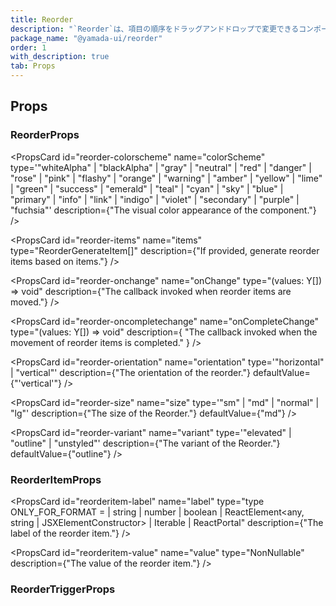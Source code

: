 ```yaml
---
title: Reorder
description: "`Reorder`は、項目の順序をドラッグアンドドロップで変更できるコンポーネントです。"
package_name: "@yamada-ui/reorder"
order: 1
with_description: true
tab: Props
---
```


## Props

### ReorderProps

<PropsCard id="reorder-about" name="about" type="string" />

<PropsCard id="reorder-accesskey" name="accessKey" type="string" />

<PropsCard
  id="reorder-aria-activedescendant"
  name="aria-activedescendant"
  type="string"
/>

<PropsCard id="reorder-aria-atomic" name="aria-atomic" type="Booleanish" />

<PropsCard
  id="reorder-aria-autocomplete"
  name="aria-autocomplete"
  type='"list" | "none" | "inline" | "both"'
/>

<PropsCard
  id="reorder-aria-braillelabel"
  name="aria-braillelabel"
  type="string"
/>

<PropsCard
  id="reorder-aria-brailleroledescription"
  name="aria-brailleroledescription"
  type="string"
/>

<PropsCard id="reorder-aria-busy" name="aria-busy" type="Booleanish" />

<PropsCard
  id="reorder-aria-checked"
  name="aria-checked"
  type='boolean | "true" | "false" | "mixed"'
/>

<PropsCard id="reorder-aria-colcount" name="aria-colcount" type="number" />

<PropsCard id="reorder-aria-colindex" name="aria-colindex" type="number" />

<PropsCard
  id="reorder-aria-colindextext"
  name="aria-colindextext"
  type="string"
/>

<PropsCard id="reorder-aria-colspan" name="aria-colspan" type="number" />

<PropsCard id="reorder-aria-controls" name="aria-controls" type="string" />

<PropsCard
  id="reorder-aria-current"
  name="aria-current"
  type='type ONLY_FOR_FORMAT =
  | boolean
  | "page"
  | "time"
  | "true"
  | "false"
  | "step"
  | "location"
  | "date"'
/>

<PropsCard
  id="reorder-aria-describedby"
  name="aria-describedby"
  type="string"
/>

<PropsCard
  id="reorder-aria-description"
  name="aria-description"
  type="string"
/>

<PropsCard id="reorder-aria-details" name="aria-details" type="string" />

<PropsCard id="reorder-aria-disabled" name="aria-disabled" type="Booleanish" />

<PropsCard
  id="reorder-aria-dropeffect"
  name="aria-dropeffect"
  type='"link" | "none" | "copy" | "execute" | "move" | "popup"'
/>

<PropsCard
  id="reorder-aria-errormessage"
  name="aria-errormessage"
  type="string"
/>

<PropsCard id="reorder-aria-expanded" name="aria-expanded" type="Booleanish" />

<PropsCard id="reorder-aria-flowto" name="aria-flowto" type="string" />

<PropsCard id="reorder-aria-grabbed" name="aria-grabbed" type="Booleanish" />

<PropsCard
  id="reorder-aria-haspopup"
  name="aria-haspopup"
  type='type ONLY_FOR_FORMAT =
  | boolean
  | "grid"
  | "dialog"
  | "menu"
  | "true"
  | "false"
  | "listbox"
  | "tree"'
/>

<PropsCard id="reorder-aria-hidden" name="aria-hidden" type="Booleanish" />

<PropsCard
  id="reorder-aria-invalid"
  name="aria-invalid"
  type='boolean | "true" | "false" | "grammar" | "spelling"'
/>

<PropsCard
  id="reorder-aria-keyshortcuts"
  name="aria-keyshortcuts"
  type="string"
/>

<PropsCard id="reorder-aria-label" name="aria-label" type="string" />

<PropsCard id="reorder-aria-labelledby" name="aria-labelledby" type="string" />

<PropsCard id="reorder-aria-level" name="aria-level" type="number" />

<PropsCard
  id="reorder-aria-live"
  name="aria-live"
  type='"off" | "assertive" | "polite"'
/>

<PropsCard id="reorder-aria-modal" name="aria-modal" type="Booleanish" />

<PropsCard
  id="reorder-aria-multiline"
  name="aria-multiline"
  type="Booleanish"
/>

<PropsCard
  id="reorder-aria-multiselectable"
  name="aria-multiselectable"
  type="Booleanish"
/>

<PropsCard
  id="reorder-aria-orientation"
  name="aria-orientation"
  type='"horizontal" | "vertical"'
/>

<PropsCard id="reorder-aria-owns" name="aria-owns" type="string" />

<PropsCard
  id="reorder-aria-placeholder"
  name="aria-placeholder"
  type="string"
/>

<PropsCard id="reorder-aria-posinset" name="aria-posinset" type="number" />

<PropsCard
  id="reorder-aria-pressed"
  name="aria-pressed"
  type='boolean | "true" | "false" | "mixed"'
/>

<PropsCard id="reorder-aria-readonly" name="aria-readonly" type="Booleanish" />

<PropsCard
  id="reorder-aria-relevant"
  name="aria-relevant"
  type='type ONLY_FOR_FORMAT =
  | "all"
  | "text"
  | "additions"
  | "additions removals"
  | "additions text"
  | "removals"
  | "removals additions"
  | "removals text"
  | "text additions"
  | "text removals"'
/>

<PropsCard id="reorder-aria-required" name="aria-required" type="Booleanish" />

<PropsCard
  id="reorder-aria-roledescription"
  name="aria-roledescription"
  type="string"
/>

<PropsCard id="reorder-aria-rowcount" name="aria-rowcount" type="number" />

<PropsCard id="reorder-aria-rowindex" name="aria-rowindex" type="number" />

<PropsCard
  id="reorder-aria-rowindextext"
  name="aria-rowindextext"
  type="string"
/>

<PropsCard id="reorder-aria-rowspan" name="aria-rowspan" type="number" />

<PropsCard id="reorder-aria-selected" name="aria-selected" type="Booleanish" />

<PropsCard id="reorder-aria-setsize" name="aria-setsize" type="number" />

<PropsCard
  id="reorder-aria-sort"
  name="aria-sort"
  type='"none" | "ascending" | "descending" | "other"'
/>

<PropsCard id="reorder-aria-valuemax" name="aria-valuemax" type="number" />

<PropsCard id="reorder-aria-valuemin" name="aria-valuemin" type="number" />

<PropsCard id="reorder-aria-valuenow" name="aria-valuenow" type="number" />

<PropsCard id="reorder-aria-valuetext" name="aria-valuetext" type="string" />

<PropsCard id="reorder-autocapitalize" name="autoCapitalize" type="string" />

<PropsCard id="reorder-autocorrect" name="autoCorrect" type="string" />

<PropsCard id="reorder-autofocus" name="autoFocus" type="boolean" />

<PropsCard id="reorder-autosave" name="autoSave" type="string" />

<PropsCard id="reorder-classname" name="className" type="string" />

<PropsCard id="reorder-color" name="color" type="string" />

<PropsCard
  id="reorder-colorscheme"
  name="colorScheme"
  type='"whiteAlpha" | "blackAlpha" | "gray" | "neutral" | "red" | "danger" | "rose" | "pink" | "flashy" | "orange" | "warning" | "amber" | "yellow" | "lime" | "green" | "success" | "emerald" | "teal" | "cyan" | "sky" | "blue" | "primary" | "info" | "link" | "indigo" | "violet" | "secondary" | "purple" | "fuchsia"'
  description={"The visual color appearance of the component."}
/>

<PropsCard id="reorder-content" name="content" type="string" />

<PropsCard
  id="reorder-contenteditable"
  name="contentEditable"
  type='"inherit" | Booleanish | "plaintext-only"'
/>

<PropsCard id="reorder-contextmenu" name="contextMenu" type="string" />

<PropsCard
  id="reorder-dangerouslysetinnerhtml"
  name="dangerouslySetInnerHTML"
  type="{ __html: string | TrustedHTML }"
/>

<PropsCard id="reorder-datatype" name="datatype" type="string" />

<PropsCard id="reorder-defaultchecked" name="defaultChecked" type="boolean" />

<PropsCard
  id="reorder-defaultvalue"
  name="defaultValue"
  type="string | number | readonly string[]"
/>

<PropsCard id="reorder-dir" name="dir" type="string" />

<PropsCard id="reorder-draggable" name="draggable" type="Booleanish" />

<PropsCard id="reorder-hidden" name="hidden" type="boolean" />

<PropsCard id="reorder-id" name="id" type="string" />

<PropsCard id="reorder-inlist" name="inlist" type="any" />

<PropsCard
  id="reorder-inputmode"
  name="inputMode"
  type='type ONLY_FOR_FORMAT =
  | "text"
  | "search"
  | "none"
  | "tel"
  | "url"
  | "email"
  | "numeric"
  | "decimal"'
/>

<PropsCard id="reorder-is" name="is" type="string" />

<PropsCard id="reorder-itemid" name="itemID" type="string" />

<PropsCard id="reorder-itemprop" name="itemProp" type="string" />

<PropsCard id="reorder-itemref" name="itemRef" type="string" />

<PropsCard
  id="reorder-items"
  name="items"
  type="ReorderGenerateItem<string>[]"
  description={"If provided, generate reorder items based on items."}
/>

<PropsCard id="reorder-itemscope" name="itemScope" type="boolean" />

<PropsCard id="reorder-itemtype" name="itemType" type="string" />

<PropsCard id="reorder-lang" name="lang" type="string" />

<PropsCard id="reorder-nonce" name="nonce" type="string" />

<PropsCard
  id="reorder-onabort"
  name="onAbort"
  type="ReactEventHandler<HTMLUListElement>"
/>

<PropsCard
  id="reorder-onabortcapture"
  name="onAbortCapture"
  type="ReactEventHandler<HTMLUListElement>"
/>

<PropsCard
  id="reorder-onanimationend"
  name="onAnimationEnd"
  type="AnimationEventHandler<HTMLUListElement>"
/>

<PropsCard
  id="reorder-onanimationendcapture"
  name="onAnimationEndCapture"
  type="AnimationEventHandler<HTMLUListElement>"
/>

<PropsCard
  id="reorder-onanimationiteration"
  name="onAnimationIteration"
  type="AnimationEventHandler<HTMLUListElement>"
/>

<PropsCard
  id="reorder-onanimationiterationcapture"
  name="onAnimationIterationCapture"
  type="AnimationEventHandler<HTMLUListElement>"
/>

<PropsCard
  id="reorder-onanimationstartcapture"
  name="onAnimationStartCapture"
  type="AnimationEventHandler<HTMLUListElement>"
/>

<PropsCard
  id="reorder-onauxclick"
  name="onAuxClick"
  type="MouseEventHandler<HTMLUListElement>"
/>

<PropsCard
  id="reorder-onauxclickcapture"
  name="onAuxClickCapture"
  type="MouseEventHandler<HTMLUListElement>"
/>

<PropsCard
  id="reorder-onbeforeinput"
  name="onBeforeInput"
  type="FormEventHandler<HTMLUListElement>"
/>

<PropsCard
  id="reorder-onbeforeinputcapture"
  name="onBeforeInputCapture"
  type="FormEventHandler<HTMLUListElement>"
/>

<PropsCard
  id="reorder-onblur"
  name="onBlur"
  type="FocusEventHandler<HTMLUListElement>"
/>

<PropsCard
  id="reorder-onblurcapture"
  name="onBlurCapture"
  type="FocusEventHandler<HTMLUListElement>"
/>

<PropsCard
  id="reorder-oncanplay"
  name="onCanPlay"
  type="ReactEventHandler<HTMLUListElement>"
/>

<PropsCard
  id="reorder-oncanplaycapture"
  name="onCanPlayCapture"
  type="ReactEventHandler<HTMLUListElement>"
/>

<PropsCard
  id="reorder-oncanplaythrough"
  name="onCanPlayThrough"
  type="ReactEventHandler<HTMLUListElement>"
/>

<PropsCard
  id="reorder-oncanplaythroughcapture"
  name="onCanPlayThroughCapture"
  type="ReactEventHandler<HTMLUListElement>"
/>

<PropsCard
  id="reorder-onchange"
  name="onChange"
  type="(values: Y[]) => void"
  description={"The callback invoked when reorder items are moved."}
/>

<PropsCard
  id="reorder-onchangecapture"
  name="onChangeCapture"
  type="FormEventHandler<HTMLUListElement>"
/>

<PropsCard
  id="reorder-onclick"
  name="onClick"
  type="MouseEventHandler<HTMLUListElement>"
/>

<PropsCard
  id="reorder-onclickcapture"
  name="onClickCapture"
  type="MouseEventHandler<HTMLUListElement>"
/>

<PropsCard
  id="reorder-oncompletechange"
  name="onCompleteChange"
  type="(values: Y[]) => void"
  description={
    "The callback invoked when the movement of reorder items is completed."
  }
/>

<PropsCard
  id="reorder-oncompositionend"
  name="onCompositionEnd"
  type="CompositionEventHandler<HTMLUListElement>"
/>

<PropsCard
  id="reorder-oncompositionendcapture"
  name="onCompositionEndCapture"
  type="CompositionEventHandler<HTMLUListElement>"
/>

<PropsCard
  id="reorder-oncompositionstart"
  name="onCompositionStart"
  type="CompositionEventHandler<HTMLUListElement>"
/>

<PropsCard
  id="reorder-oncompositionstartcapture"
  name="onCompositionStartCapture"
  type="CompositionEventHandler<HTMLUListElement>"
/>

<PropsCard
  id="reorder-oncompositionupdate"
  name="onCompositionUpdate"
  type="CompositionEventHandler<HTMLUListElement>"
/>

<PropsCard
  id="reorder-oncompositionupdatecapture"
  name="onCompositionUpdateCapture"
  type="CompositionEventHandler<HTMLUListElement>"
/>

<PropsCard
  id="reorder-oncontextmenu"
  name="onContextMenu"
  type="MouseEventHandler<HTMLUListElement>"
/>

<PropsCard
  id="reorder-oncontextmenucapture"
  name="onContextMenuCapture"
  type="MouseEventHandler<HTMLUListElement>"
/>

<PropsCard
  id="reorder-oncopy"
  name="onCopy"
  type="ClipboardEventHandler<HTMLUListElement>"
/>

<PropsCard
  id="reorder-oncopycapture"
  name="onCopyCapture"
  type="ClipboardEventHandler<HTMLUListElement>"
/>

<PropsCard
  id="reorder-oncut"
  name="onCut"
  type="ClipboardEventHandler<HTMLUListElement>"
/>

<PropsCard
  id="reorder-oncutcapture"
  name="onCutCapture"
  type="ClipboardEventHandler<HTMLUListElement>"
/>

<PropsCard
  id="reorder-ondoubleclick"
  name="onDoubleClick"
  type="MouseEventHandler<HTMLUListElement>"
/>

<PropsCard
  id="reorder-ondoubleclickcapture"
  name="onDoubleClickCapture"
  type="MouseEventHandler<HTMLUListElement>"
/>

<PropsCard
  id="reorder-ondragcapture"
  name="onDragCapture"
  type="DragEventHandler<HTMLUListElement>"
/>

<PropsCard
  id="reorder-ondragendcapture"
  name="onDragEndCapture"
  type="DragEventHandler<HTMLUListElement>"
/>

<PropsCard
  id="reorder-ondragenter"
  name="onDragEnter"
  type="DragEventHandler<HTMLUListElement>"
/>

<PropsCard
  id="reorder-ondragentercapture"
  name="onDragEnterCapture"
  type="DragEventHandler<HTMLUListElement>"
/>

<PropsCard
  id="reorder-ondragexit"
  name="onDragExit"
  type="DragEventHandler<HTMLUListElement>"
/>

<PropsCard
  id="reorder-ondragexitcapture"
  name="onDragExitCapture"
  type="DragEventHandler<HTMLUListElement>"
/>

<PropsCard
  id="reorder-ondragleave"
  name="onDragLeave"
  type="DragEventHandler<HTMLUListElement>"
/>

<PropsCard
  id="reorder-ondragleavecapture"
  name="onDragLeaveCapture"
  type="DragEventHandler<HTMLUListElement>"
/>

<PropsCard
  id="reorder-ondragover"
  name="onDragOver"
  type="DragEventHandler<HTMLUListElement>"
/>

<PropsCard
  id="reorder-ondragovercapture"
  name="onDragOverCapture"
  type="DragEventHandler<HTMLUListElement>"
/>

<PropsCard
  id="reorder-ondragstartcapture"
  name="onDragStartCapture"
  type="DragEventHandler<HTMLUListElement>"
/>

<PropsCard
  id="reorder-ondrop"
  name="onDrop"
  type="DragEventHandler<HTMLUListElement>"
/>

<PropsCard
  id="reorder-ondropcapture"
  name="onDropCapture"
  type="DragEventHandler<HTMLUListElement>"
/>

<PropsCard
  id="reorder-ondurationchange"
  name="onDurationChange"
  type="ReactEventHandler<HTMLUListElement>"
/>

<PropsCard
  id="reorder-ondurationchangecapture"
  name="onDurationChangeCapture"
  type="ReactEventHandler<HTMLUListElement>"
/>

<PropsCard
  id="reorder-onemptied"
  name="onEmptied"
  type="ReactEventHandler<HTMLUListElement>"
/>

<PropsCard
  id="reorder-onemptiedcapture"
  name="onEmptiedCapture"
  type="ReactEventHandler<HTMLUListElement>"
/>

<PropsCard
  id="reorder-onencrypted"
  name="onEncrypted"
  type="ReactEventHandler<HTMLUListElement>"
/>

<PropsCard
  id="reorder-onencryptedcapture"
  name="onEncryptedCapture"
  type="ReactEventHandler<HTMLUListElement>"
/>

<PropsCard
  id="reorder-onended"
  name="onEnded"
  type="ReactEventHandler<HTMLUListElement>"
/>

<PropsCard
  id="reorder-onendedcapture"
  name="onEndedCapture"
  type="ReactEventHandler<HTMLUListElement>"
/>

<PropsCard
  id="reorder-onerror"
  name="onError"
  type="ReactEventHandler<HTMLUListElement>"
/>

<PropsCard
  id="reorder-onerrorcapture"
  name="onErrorCapture"
  type="ReactEventHandler<HTMLUListElement>"
/>

<PropsCard
  id="reorder-onfocus"
  name="onFocus"
  type="FocusEventHandler<HTMLUListElement>"
/>

<PropsCard
  id="reorder-onfocuscapture"
  name="onFocusCapture"
  type="FocusEventHandler<HTMLUListElement>"
/>

<PropsCard
  id="reorder-ongotpointercapture"
  name="onGotPointerCapture"
  type="PointerEventHandler<HTMLUListElement>"
/>

<PropsCard
  id="reorder-ongotpointercapturecapture"
  name="onGotPointerCaptureCapture"
  type="PointerEventHandler<HTMLUListElement>"
/>

<PropsCard
  id="reorder-oninput"
  name="onInput"
  type="FormEventHandler<HTMLUListElement>"
/>

<PropsCard
  id="reorder-oninputcapture"
  name="onInputCapture"
  type="FormEventHandler<HTMLUListElement>"
/>

<PropsCard
  id="reorder-oninvalid"
  name="onInvalid"
  type="FormEventHandler<HTMLUListElement>"
/>

<PropsCard
  id="reorder-oninvalidcapture"
  name="onInvalidCapture"
  type="FormEventHandler<HTMLUListElement>"
/>

<PropsCard
  id="reorder-onkeydown"
  name="onKeyDown"
  type="KeyboardEventHandler<HTMLUListElement>"
/>

<PropsCard
  id="reorder-onkeydowncapture"
  name="onKeyDownCapture"
  type="KeyboardEventHandler<HTMLUListElement>"
/>

<PropsCard
  id="reorder-onkeypress"
  name="onKeyPress"
  type="KeyboardEventHandler<HTMLUListElement>"
/>

<PropsCard
  id="reorder-onkeypresscapture"
  name="onKeyPressCapture"
  type="KeyboardEventHandler<HTMLUListElement>"
/>

<PropsCard
  id="reorder-onkeyup"
  name="onKeyUp"
  type="KeyboardEventHandler<HTMLUListElement>"
/>

<PropsCard
  id="reorder-onkeyupcapture"
  name="onKeyUpCapture"
  type="KeyboardEventHandler<HTMLUListElement>"
/>

<PropsCard
  id="reorder-onload"
  name="onLoad"
  type="ReactEventHandler<HTMLUListElement>"
/>

<PropsCard
  id="reorder-onloadcapture"
  name="onLoadCapture"
  type="ReactEventHandler<HTMLUListElement>"
/>

<PropsCard
  id="reorder-onloadeddata"
  name="onLoadedData"
  type="ReactEventHandler<HTMLUListElement>"
/>

<PropsCard
  id="reorder-onloadeddatacapture"
  name="onLoadedDataCapture"
  type="ReactEventHandler<HTMLUListElement>"
/>

<PropsCard
  id="reorder-onloadedmetadata"
  name="onLoadedMetadata"
  type="ReactEventHandler<HTMLUListElement>"
/>

<PropsCard
  id="reorder-onloadedmetadatacapture"
  name="onLoadedMetadataCapture"
  type="ReactEventHandler<HTMLUListElement>"
/>

<PropsCard
  id="reorder-onloadstart"
  name="onLoadStart"
  type="ReactEventHandler<HTMLUListElement>"
/>

<PropsCard
  id="reorder-onloadstartcapture"
  name="onLoadStartCapture"
  type="ReactEventHandler<HTMLUListElement>"
/>

<PropsCard
  id="reorder-onlostpointercapture"
  name="onLostPointerCapture"
  type="PointerEventHandler<HTMLUListElement>"
/>

<PropsCard
  id="reorder-onlostpointercapturecapture"
  name="onLostPointerCaptureCapture"
  type="PointerEventHandler<HTMLUListElement>"
/>

<PropsCard
  id="reorder-onmousedown"
  name="onMouseDown"
  type="MouseEventHandler<HTMLUListElement>"
/>

<PropsCard
  id="reorder-onmousedowncapture"
  name="onMouseDownCapture"
  type="MouseEventHandler<HTMLUListElement>"
/>

<PropsCard
  id="reorder-onmouseenter"
  name="onMouseEnter"
  type="MouseEventHandler<HTMLUListElement>"
/>

<PropsCard
  id="reorder-onmouseleave"
  name="onMouseLeave"
  type="MouseEventHandler<HTMLUListElement>"
/>

<PropsCard
  id="reorder-onmousemove"
  name="onMouseMove"
  type="MouseEventHandler<HTMLUListElement>"
/>

<PropsCard
  id="reorder-onmousemovecapture"
  name="onMouseMoveCapture"
  type="MouseEventHandler<HTMLUListElement>"
/>

<PropsCard
  id="reorder-onmouseout"
  name="onMouseOut"
  type="MouseEventHandler<HTMLUListElement>"
/>

<PropsCard
  id="reorder-onmouseoutcapture"
  name="onMouseOutCapture"
  type="MouseEventHandler<HTMLUListElement>"
/>

<PropsCard
  id="reorder-onmouseover"
  name="onMouseOver"
  type="MouseEventHandler<HTMLUListElement>"
/>

<PropsCard
  id="reorder-onmouseovercapture"
  name="onMouseOverCapture"
  type="MouseEventHandler<HTMLUListElement>"
/>

<PropsCard
  id="reorder-onmouseup"
  name="onMouseUp"
  type="MouseEventHandler<HTMLUListElement>"
/>

<PropsCard
  id="reorder-onmouseupcapture"
  name="onMouseUpCapture"
  type="MouseEventHandler<HTMLUListElement>"
/>

<PropsCard
  id="reorder-onpaste"
  name="onPaste"
  type="ClipboardEventHandler<HTMLUListElement>"
/>

<PropsCard
  id="reorder-onpastecapture"
  name="onPasteCapture"
  type="ClipboardEventHandler<HTMLUListElement>"
/>

<PropsCard
  id="reorder-onpause"
  name="onPause"
  type="ReactEventHandler<HTMLUListElement>"
/>

<PropsCard
  id="reorder-onpausecapture"
  name="onPauseCapture"
  type="ReactEventHandler<HTMLUListElement>"
/>

<PropsCard
  id="reorder-onplay"
  name="onPlay"
  type="ReactEventHandler<HTMLUListElement>"
/>

<PropsCard
  id="reorder-onplaycapture"
  name="onPlayCapture"
  type="ReactEventHandler<HTMLUListElement>"
/>

<PropsCard
  id="reorder-onplaying"
  name="onPlaying"
  type="ReactEventHandler<HTMLUListElement>"
/>

<PropsCard
  id="reorder-onplayingcapture"
  name="onPlayingCapture"
  type="ReactEventHandler<HTMLUListElement>"
/>

<PropsCard
  id="reorder-onpointercancel"
  name="onPointerCancel"
  type="PointerEventHandler<HTMLUListElement>"
/>

<PropsCard
  id="reorder-onpointercancelcapture"
  name="onPointerCancelCapture"
  type="PointerEventHandler<HTMLUListElement>"
/>

<PropsCard
  id="reorder-onpointerdown"
  name="onPointerDown"
  type="PointerEventHandler<HTMLUListElement>"
/>

<PropsCard
  id="reorder-onpointerdowncapture"
  name="onPointerDownCapture"
  type="PointerEventHandler<HTMLUListElement>"
/>

<PropsCard
  id="reorder-onpointerenter"
  name="onPointerEnter"
  type="PointerEventHandler<HTMLUListElement>"
/>

<PropsCard
  id="reorder-onpointerleave"
  name="onPointerLeave"
  type="PointerEventHandler<HTMLUListElement>"
/>

<PropsCard
  id="reorder-onpointermove"
  name="onPointerMove"
  type="PointerEventHandler<HTMLUListElement>"
/>

<PropsCard
  id="reorder-onpointermovecapture"
  name="onPointerMoveCapture"
  type="PointerEventHandler<HTMLUListElement>"
/>

<PropsCard
  id="reorder-onpointerout"
  name="onPointerOut"
  type="PointerEventHandler<HTMLUListElement>"
/>

<PropsCard
  id="reorder-onpointeroutcapture"
  name="onPointerOutCapture"
  type="PointerEventHandler<HTMLUListElement>"
/>

<PropsCard
  id="reorder-onpointerover"
  name="onPointerOver"
  type="PointerEventHandler<HTMLUListElement>"
/>

<PropsCard
  id="reorder-onpointerovercapture"
  name="onPointerOverCapture"
  type="PointerEventHandler<HTMLUListElement>"
/>

<PropsCard
  id="reorder-onpointerup"
  name="onPointerUp"
  type="PointerEventHandler<HTMLUListElement>"
/>

<PropsCard
  id="reorder-onpointerupcapture"
  name="onPointerUpCapture"
  type="PointerEventHandler<HTMLUListElement>"
/>

<PropsCard
  id="reorder-onprogress"
  name="onProgress"
  type="ReactEventHandler<HTMLUListElement>"
/>

<PropsCard
  id="reorder-onprogresscapture"
  name="onProgressCapture"
  type="ReactEventHandler<HTMLUListElement>"
/>

<PropsCard
  id="reorder-onratechange"
  name="onRateChange"
  type="ReactEventHandler<HTMLUListElement>"
/>

<PropsCard
  id="reorder-onratechangecapture"
  name="onRateChangeCapture"
  type="ReactEventHandler<HTMLUListElement>"
/>

<PropsCard
  id="reorder-onreset"
  name="onReset"
  type="FormEventHandler<HTMLUListElement>"
/>

<PropsCard
  id="reorder-onresetcapture"
  name="onResetCapture"
  type="FormEventHandler<HTMLUListElement>"
/>

<PropsCard
  id="reorder-onresize"
  name="onResize"
  type="ReactEventHandler<HTMLUListElement>"
/>

<PropsCard
  id="reorder-onresizecapture"
  name="onResizeCapture"
  type="ReactEventHandler<HTMLUListElement>"
/>

<PropsCard
  id="reorder-onscroll"
  name="onScroll"
  type="UIEventHandler<HTMLUListElement>"
/>

<PropsCard
  id="reorder-onscrollcapture"
  name="onScrollCapture"
  type="UIEventHandler<HTMLUListElement>"
/>

<PropsCard
  id="reorder-onseeked"
  name="onSeeked"
  type="ReactEventHandler<HTMLUListElement>"
/>

<PropsCard
  id="reorder-onseekedcapture"
  name="onSeekedCapture"
  type="ReactEventHandler<HTMLUListElement>"
/>

<PropsCard
  id="reorder-onseeking"
  name="onSeeking"
  type="ReactEventHandler<HTMLUListElement>"
/>

<PropsCard
  id="reorder-onseekingcapture"
  name="onSeekingCapture"
  type="ReactEventHandler<HTMLUListElement>"
/>

<PropsCard
  id="reorder-onselect"
  name="onSelect"
  type="ReactEventHandler<HTMLUListElement>"
/>

<PropsCard
  id="reorder-onselectcapture"
  name="onSelectCapture"
  type="ReactEventHandler<HTMLUListElement>"
/>

<PropsCard
  id="reorder-onstalled"
  name="onStalled"
  type="ReactEventHandler<HTMLUListElement>"
/>

<PropsCard
  id="reorder-onstalledcapture"
  name="onStalledCapture"
  type="ReactEventHandler<HTMLUListElement>"
/>

<PropsCard
  id="reorder-onsubmit"
  name="onSubmit"
  type="FormEventHandler<HTMLUListElement>"
/>

<PropsCard
  id="reorder-onsubmitcapture"
  name="onSubmitCapture"
  type="FormEventHandler<HTMLUListElement>"
/>

<PropsCard
  id="reorder-onsuspend"
  name="onSuspend"
  type="ReactEventHandler<HTMLUListElement>"
/>

<PropsCard
  id="reorder-onsuspendcapture"
  name="onSuspendCapture"
  type="ReactEventHandler<HTMLUListElement>"
/>

<PropsCard
  id="reorder-ontimeupdate"
  name="onTimeUpdate"
  type="ReactEventHandler<HTMLUListElement>"
/>

<PropsCard
  id="reorder-ontimeupdatecapture"
  name="onTimeUpdateCapture"
  type="ReactEventHandler<HTMLUListElement>"
/>

<PropsCard
  id="reorder-ontouchcancel"
  name="onTouchCancel"
  type="TouchEventHandler<HTMLUListElement>"
/>

<PropsCard
  id="reorder-ontouchcancelcapture"
  name="onTouchCancelCapture"
  type="TouchEventHandler<HTMLUListElement>"
/>

<PropsCard
  id="reorder-ontouchend"
  name="onTouchEnd"
  type="TouchEventHandler<HTMLUListElement>"
/>

<PropsCard
  id="reorder-ontouchendcapture"
  name="onTouchEndCapture"
  type="TouchEventHandler<HTMLUListElement>"
/>

<PropsCard
  id="reorder-ontouchmove"
  name="onTouchMove"
  type="TouchEventHandler<HTMLUListElement>"
/>

<PropsCard
  id="reorder-ontouchmovecapture"
  name="onTouchMoveCapture"
  type="TouchEventHandler<HTMLUListElement>"
/>

<PropsCard
  id="reorder-ontouchstart"
  name="onTouchStart"
  type="TouchEventHandler<HTMLUListElement>"
/>

<PropsCard
  id="reorder-ontouchstartcapture"
  name="onTouchStartCapture"
  type="TouchEventHandler<HTMLUListElement>"
/>

<PropsCard
  id="reorder-ontransitionend"
  name="onTransitionEnd"
  type="TransitionEventHandler<HTMLUListElement>"
/>

<PropsCard
  id="reorder-ontransitionendcapture"
  name="onTransitionEndCapture"
  type="TransitionEventHandler<HTMLUListElement>"
/>

<PropsCard
  id="reorder-onvolumechange"
  name="onVolumeChange"
  type="ReactEventHandler<HTMLUListElement>"
/>

<PropsCard
  id="reorder-onvolumechangecapture"
  name="onVolumeChangeCapture"
  type="ReactEventHandler<HTMLUListElement>"
/>

<PropsCard
  id="reorder-onwaiting"
  name="onWaiting"
  type="ReactEventHandler<HTMLUListElement>"
/>

<PropsCard
  id="reorder-onwaitingcapture"
  name="onWaitingCapture"
  type="ReactEventHandler<HTMLUListElement>"
/>

<PropsCard
  id="reorder-onwheel"
  name="onWheel"
  type="WheelEventHandler<HTMLUListElement>"
/>

<PropsCard
  id="reorder-onwheelcapture"
  name="onWheelCapture"
  type="WheelEventHandler<HTMLUListElement>"
/>

<PropsCard
  id="reorder-orientation"
  name="orientation"
  type='"horizontal" | "vertical"'
  description={"The orientation of the reorder."}
  defaultValue={"'vertical'"}
/>

<PropsCard id="reorder-prefix" name="prefix" type="string" />

<PropsCard id="reorder-property" name="property" type="string" />

<PropsCard id="reorder-radiogroup" name="radioGroup" type="string" />

<PropsCard id="reorder-rel" name="rel" type="string" />

<PropsCard id="reorder-resource" name="resource" type="string" />

<PropsCard id="reorder-results" name="results" type="number" />

<PropsCard id="reorder-rev" name="rev" type="string" />

<PropsCard id="reorder-role" name="role" type="AriaRole" />

<PropsCard id="reorder-security" name="security" type="string" />

<PropsCard
  id="reorder-size"
  name="size"
  type='"sm" | "md" | "normal" | "lg"'
  description={"The size of the Reorder."}
  defaultValue={"md"}
/>

<PropsCard id="reorder-slot" name="slot" type="string" />

<PropsCard id="reorder-spellcheck" name="spellCheck" type="Booleanish" />

<PropsCard
  id="reorder-suppresscontenteditablewarning"
  name="suppressContentEditableWarning"
  type="boolean"
/>

<PropsCard
  id="reorder-suppresshydrationwarning"
  name="suppressHydrationWarning"
  type="boolean"
/>

<PropsCard id="reorder-tabindex" name="tabIndex" type="number" />

<PropsCard id="reorder-title" name="title" type="string" />

<PropsCard id="reorder-translate" name="translate" type='"yes" | "no"' />

<PropsCard id="reorder-typeof" name="typeof" type="string" />

<PropsCard id="reorder-unselectable" name="unselectable" type='"on" | "off"' />

<PropsCard
  id="reorder-variant"
  name="variant"
  type='"elevated" | "outline" | "unstyled"'
  description={"The variant of the Reorder."}
  defaultValue={"outline"}
/>

<PropsCard id="reorder-vocab" name="vocab" type="string" />

### ReorderItemProps

<PropsCard id="reorderitem-about" name="about" type="string" />

<PropsCard id="reorderitem-accesskey" name="accessKey" type="string" />

<PropsCard
  id="reorderitem-aria-activedescendant"
  name="aria-activedescendant"
  type="string"
/>

<PropsCard id="reorderitem-aria-atomic" name="aria-atomic" type="Booleanish" />

<PropsCard
  id="reorderitem-aria-autocomplete"
  name="aria-autocomplete"
  type='"list" | "none" | "inline" | "both"'
/>

<PropsCard
  id="reorderitem-aria-braillelabel"
  name="aria-braillelabel"
  type="string"
/>

<PropsCard
  id="reorderitem-aria-brailleroledescription"
  name="aria-brailleroledescription"
  type="string"
/>

<PropsCard id="reorderitem-aria-busy" name="aria-busy" type="Booleanish" />

<PropsCard
  id="reorderitem-aria-checked"
  name="aria-checked"
  type='boolean | "true" | "false" | "mixed"'
/>

<PropsCard id="reorderitem-aria-colcount" name="aria-colcount" type="number" />

<PropsCard id="reorderitem-aria-colindex" name="aria-colindex" type="number" />

<PropsCard
  id="reorderitem-aria-colindextext"
  name="aria-colindextext"
  type="string"
/>

<PropsCard id="reorderitem-aria-colspan" name="aria-colspan" type="number" />

<PropsCard id="reorderitem-aria-controls" name="aria-controls" type="string" />

<PropsCard
  id="reorderitem-aria-current"
  name="aria-current"
  type='type ONLY_FOR_FORMAT =
  | boolean
  | "page"
  | "time"
  | "true"
  | "false"
  | "step"
  | "location"
  | "date"'
/>

<PropsCard
  id="reorderitem-aria-describedby"
  name="aria-describedby"
  type="string"
/>

<PropsCard
  id="reorderitem-aria-description"
  name="aria-description"
  type="string"
/>

<PropsCard id="reorderitem-aria-details" name="aria-details" type="string" />

<PropsCard
  id="reorderitem-aria-disabled"
  name="aria-disabled"
  type="Booleanish"
/>

<PropsCard
  id="reorderitem-aria-dropeffect"
  name="aria-dropeffect"
  type='"link" | "none" | "copy" | "execute" | "move" | "popup"'
/>

<PropsCard
  id="reorderitem-aria-errormessage"
  name="aria-errormessage"
  type="string"
/>

<PropsCard
  id="reorderitem-aria-expanded"
  name="aria-expanded"
  type="Booleanish"
/>

<PropsCard id="reorderitem-aria-flowto" name="aria-flowto" type="string" />

<PropsCard
  id="reorderitem-aria-grabbed"
  name="aria-grabbed"
  type="Booleanish"
/>

<PropsCard
  id="reorderitem-aria-haspopup"
  name="aria-haspopup"
  type='type ONLY_FOR_FORMAT =
  | boolean
  | "grid"
  | "dialog"
  | "menu"
  | "true"
  | "false"
  | "listbox"
  | "tree"'
/>

<PropsCard id="reorderitem-aria-hidden" name="aria-hidden" type="Booleanish" />

<PropsCard
  id="reorderitem-aria-invalid"
  name="aria-invalid"
  type='boolean | "true" | "false" | "grammar" | "spelling"'
/>

<PropsCard
  id="reorderitem-aria-keyshortcuts"
  name="aria-keyshortcuts"
  type="string"
/>

<PropsCard id="reorderitem-aria-label" name="aria-label" type="string" />

<PropsCard
  id="reorderitem-aria-labelledby"
  name="aria-labelledby"
  type="string"
/>

<PropsCard id="reorderitem-aria-level" name="aria-level" type="number" />

<PropsCard
  id="reorderitem-aria-live"
  name="aria-live"
  type='"off" | "assertive" | "polite"'
/>

<PropsCard id="reorderitem-aria-modal" name="aria-modal" type="Booleanish" />

<PropsCard
  id="reorderitem-aria-multiline"
  name="aria-multiline"
  type="Booleanish"
/>

<PropsCard
  id="reorderitem-aria-multiselectable"
  name="aria-multiselectable"
  type="Booleanish"
/>

<PropsCard
  id="reorderitem-aria-orientation"
  name="aria-orientation"
  type='"horizontal" | "vertical"'
/>

<PropsCard id="reorderitem-aria-owns" name="aria-owns" type="string" />

<PropsCard
  id="reorderitem-aria-placeholder"
  name="aria-placeholder"
  type="string"
/>

<PropsCard id="reorderitem-aria-posinset" name="aria-posinset" type="number" />

<PropsCard
  id="reorderitem-aria-pressed"
  name="aria-pressed"
  type='boolean | "true" | "false" | "mixed"'
/>

<PropsCard
  id="reorderitem-aria-readonly"
  name="aria-readonly"
  type="Booleanish"
/>

<PropsCard
  id="reorderitem-aria-relevant"
  name="aria-relevant"
  type='type ONLY_FOR_FORMAT =
  | "all"
  | "text"
  | "additions"
  | "additions removals"
  | "additions text"
  | "removals"
  | "removals additions"
  | "removals text"
  | "text additions"
  | "text removals"'
/>

<PropsCard
  id="reorderitem-aria-required"
  name="aria-required"
  type="Booleanish"
/>

<PropsCard
  id="reorderitem-aria-roledescription"
  name="aria-roledescription"
  type="string"
/>

<PropsCard id="reorderitem-aria-rowcount" name="aria-rowcount" type="number" />

<PropsCard id="reorderitem-aria-rowindex" name="aria-rowindex" type="number" />

<PropsCard
  id="reorderitem-aria-rowindextext"
  name="aria-rowindextext"
  type="string"
/>

<PropsCard id="reorderitem-aria-rowspan" name="aria-rowspan" type="number" />

<PropsCard
  id="reorderitem-aria-selected"
  name="aria-selected"
  type="Booleanish"
/>

<PropsCard id="reorderitem-aria-setsize" name="aria-setsize" type="number" />

<PropsCard
  id="reorderitem-aria-sort"
  name="aria-sort"
  type='"none" | "ascending" | "descending" | "other"'
/>

<PropsCard id="reorderitem-aria-valuemax" name="aria-valuemax" type="number" />

<PropsCard id="reorderitem-aria-valuemin" name="aria-valuemin" type="number" />

<PropsCard id="reorderitem-aria-valuenow" name="aria-valuenow" type="number" />

<PropsCard
  id="reorderitem-aria-valuetext"
  name="aria-valuetext"
  type="string"
/>

<PropsCard
  id="reorderitem-autocapitalize"
  name="autoCapitalize"
  type="string"
/>

<PropsCard id="reorderitem-autocorrect" name="autoCorrect" type="string" />

<PropsCard id="reorderitem-autofocus" name="autoFocus" type="boolean" />

<PropsCard id="reorderitem-autosave" name="autoSave" type="string" />

<PropsCard id="reorderitem-classname" name="className" type="string" />

<PropsCard id="reorderitem-color" name="color" type="string" />

<PropsCard id="reorderitem-content" name="content" type="string" />

<PropsCard
  id="reorderitem-contenteditable"
  name="contentEditable"
  type='"inherit" | Booleanish | "plaintext-only"'
/>

<PropsCard id="reorderitem-contextmenu" name="contextMenu" type="string" />

<PropsCard
  id="reorderitem-dangerouslysetinnerhtml"
  name="dangerouslySetInnerHTML"
  type="{ __html: string | TrustedHTML }"
/>

<PropsCard id="reorderitem-datatype" name="datatype" type="string" />

<PropsCard
  id="reorderitem-defaultchecked"
  name="defaultChecked"
  type="boolean"
/>

<PropsCard
  id="reorderitem-defaultvalue"
  name="defaultValue"
  type="string | number | readonly string[]"
/>

<PropsCard id="reorderitem-dir" name="dir" type="string" />

<PropsCard id="reorderitem-draggable" name="draggable" type="Booleanish" />

<PropsCard id="reorderitem-hidden" name="hidden" type="boolean" />

<PropsCard id="reorderitem-id" name="id" type="string" />

<PropsCard id="reorderitem-inlist" name="inlist" type="any" />

<PropsCard
  id="reorderitem-inputmode"
  name="inputMode"
  type='type ONLY_FOR_FORMAT =
  | "text"
  | "search"
  | "none"
  | "tel"
  | "url"
  | "email"
  | "numeric"
  | "decimal"'
/>

<PropsCard id="reorderitem-is" name="is" type="string" />

<PropsCard id="reorderitem-itemid" name="itemID" type="string" />

<PropsCard id="reorderitem-itemprop" name="itemProp" type="string" />

<PropsCard id="reorderitem-itemref" name="itemRef" type="string" />

<PropsCard id="reorderitem-itemscope" name="itemScope" type="boolean" />

<PropsCard id="reorderitem-itemtype" name="itemType" type="string" />

<PropsCard
  id="reorderitem-label"
  name="label"
  type="type ONLY_FOR_FORMAT =
  | string
  | number
  | boolean
  | ReactElement<any, string | JSXElementConstructor<any>>
  | Iterable<ReactNode>
  | ReactPortal"
  description={"The label of the reorder item."}
/>

<PropsCard id="reorderitem-lang" name="lang" type="string" />

<PropsCard id="reorderitem-nonce" name="nonce" type="string" />

<PropsCard
  id="reorderitem-onabort"
  name="onAbort"
  type="ReactEventHandler<HTMLLIElement>"
/>

<PropsCard
  id="reorderitem-onabortcapture"
  name="onAbortCapture"
  type="ReactEventHandler<HTMLLIElement>"
/>

<PropsCard
  id="reorderitem-onanimationend"
  name="onAnimationEnd"
  type="AnimationEventHandler<HTMLLIElement>"
/>

<PropsCard
  id="reorderitem-onanimationendcapture"
  name="onAnimationEndCapture"
  type="AnimationEventHandler<HTMLLIElement>"
/>

<PropsCard
  id="reorderitem-onanimationiteration"
  name="onAnimationIteration"
  type="AnimationEventHandler<HTMLLIElement>"
/>

<PropsCard
  id="reorderitem-onanimationiterationcapture"
  name="onAnimationIterationCapture"
  type="AnimationEventHandler<HTMLLIElement>"
/>

<PropsCard
  id="reorderitem-onanimationstartcapture"
  name="onAnimationStartCapture"
  type="AnimationEventHandler<HTMLLIElement>"
/>

<PropsCard
  id="reorderitem-onauxclick"
  name="onAuxClick"
  type="MouseEventHandler<HTMLLIElement>"
/>

<PropsCard
  id="reorderitem-onauxclickcapture"
  name="onAuxClickCapture"
  type="MouseEventHandler<HTMLLIElement>"
/>

<PropsCard
  id="reorderitem-onbeforeinput"
  name="onBeforeInput"
  type="FormEventHandler<HTMLLIElement>"
/>

<PropsCard
  id="reorderitem-onbeforeinputcapture"
  name="onBeforeInputCapture"
  type="FormEventHandler<HTMLLIElement>"
/>

<PropsCard
  id="reorderitem-onblur"
  name="onBlur"
  type="FocusEventHandler<HTMLLIElement>"
/>

<PropsCard
  id="reorderitem-onblurcapture"
  name="onBlurCapture"
  type="FocusEventHandler<HTMLLIElement>"
/>

<PropsCard
  id="reorderitem-oncanplay"
  name="onCanPlay"
  type="ReactEventHandler<HTMLLIElement>"
/>

<PropsCard
  id="reorderitem-oncanplaycapture"
  name="onCanPlayCapture"
  type="ReactEventHandler<HTMLLIElement>"
/>

<PropsCard
  id="reorderitem-oncanplaythrough"
  name="onCanPlayThrough"
  type="ReactEventHandler<HTMLLIElement>"
/>

<PropsCard
  id="reorderitem-oncanplaythroughcapture"
  name="onCanPlayThroughCapture"
  type="ReactEventHandler<HTMLLIElement>"
/>

<PropsCard
  id="reorderitem-onchange"
  name="onChange"
  type="FormEventHandler<HTMLLIElement>"
/>

<PropsCard
  id="reorderitem-onchangecapture"
  name="onChangeCapture"
  type="FormEventHandler<HTMLLIElement>"
/>

<PropsCard
  id="reorderitem-onclick"
  name="onClick"
  type="MouseEventHandler<HTMLLIElement>"
/>

<PropsCard
  id="reorderitem-onclickcapture"
  name="onClickCapture"
  type="MouseEventHandler<HTMLLIElement>"
/>

<PropsCard
  id="reorderitem-oncompositionend"
  name="onCompositionEnd"
  type="CompositionEventHandler<HTMLLIElement>"
/>

<PropsCard
  id="reorderitem-oncompositionendcapture"
  name="onCompositionEndCapture"
  type="CompositionEventHandler<HTMLLIElement>"
/>

<PropsCard
  id="reorderitem-oncompositionstart"
  name="onCompositionStart"
  type="CompositionEventHandler<HTMLLIElement>"
/>

<PropsCard
  id="reorderitem-oncompositionstartcapture"
  name="onCompositionStartCapture"
  type="CompositionEventHandler<HTMLLIElement>"
/>

<PropsCard
  id="reorderitem-oncompositionupdate"
  name="onCompositionUpdate"
  type="CompositionEventHandler<HTMLLIElement>"
/>

<PropsCard
  id="reorderitem-oncompositionupdatecapture"
  name="onCompositionUpdateCapture"
  type="CompositionEventHandler<HTMLLIElement>"
/>

<PropsCard
  id="reorderitem-oncontextmenu"
  name="onContextMenu"
  type="MouseEventHandler<HTMLLIElement>"
/>

<PropsCard
  id="reorderitem-oncontextmenucapture"
  name="onContextMenuCapture"
  type="MouseEventHandler<HTMLLIElement>"
/>

<PropsCard
  id="reorderitem-oncopy"
  name="onCopy"
  type="ClipboardEventHandler<HTMLLIElement>"
/>

<PropsCard
  id="reorderitem-oncopycapture"
  name="onCopyCapture"
  type="ClipboardEventHandler<HTMLLIElement>"
/>

<PropsCard
  id="reorderitem-oncut"
  name="onCut"
  type="ClipboardEventHandler<HTMLLIElement>"
/>

<PropsCard
  id="reorderitem-oncutcapture"
  name="onCutCapture"
  type="ClipboardEventHandler<HTMLLIElement>"
/>

<PropsCard
  id="reorderitem-ondoubleclick"
  name="onDoubleClick"
  type="MouseEventHandler<HTMLLIElement>"
/>

<PropsCard
  id="reorderitem-ondoubleclickcapture"
  name="onDoubleClickCapture"
  type="MouseEventHandler<HTMLLIElement>"
/>

<PropsCard
  id="reorderitem-ondragcapture"
  name="onDragCapture"
  type="DragEventHandler<HTMLLIElement>"
/>

<PropsCard
  id="reorderitem-ondragendcapture"
  name="onDragEndCapture"
  type="DragEventHandler<HTMLLIElement>"
/>

<PropsCard
  id="reorderitem-ondragenter"
  name="onDragEnter"
  type="DragEventHandler<HTMLLIElement>"
/>

<PropsCard
  id="reorderitem-ondragentercapture"
  name="onDragEnterCapture"
  type="DragEventHandler<HTMLLIElement>"
/>

<PropsCard
  id="reorderitem-ondragexit"
  name="onDragExit"
  type="DragEventHandler<HTMLLIElement>"
/>

<PropsCard
  id="reorderitem-ondragexitcapture"
  name="onDragExitCapture"
  type="DragEventHandler<HTMLLIElement>"
/>

<PropsCard
  id="reorderitem-ondragleave"
  name="onDragLeave"
  type="DragEventHandler<HTMLLIElement>"
/>

<PropsCard
  id="reorderitem-ondragleavecapture"
  name="onDragLeaveCapture"
  type="DragEventHandler<HTMLLIElement>"
/>

<PropsCard
  id="reorderitem-ondragover"
  name="onDragOver"
  type="DragEventHandler<HTMLLIElement>"
/>

<PropsCard
  id="reorderitem-ondragovercapture"
  name="onDragOverCapture"
  type="DragEventHandler<HTMLLIElement>"
/>

<PropsCard
  id="reorderitem-ondragstartcapture"
  name="onDragStartCapture"
  type="DragEventHandler<HTMLLIElement>"
/>

<PropsCard
  id="reorderitem-ondrop"
  name="onDrop"
  type="DragEventHandler<HTMLLIElement>"
/>

<PropsCard
  id="reorderitem-ondropcapture"
  name="onDropCapture"
  type="DragEventHandler<HTMLLIElement>"
/>

<PropsCard
  id="reorderitem-ondurationchange"
  name="onDurationChange"
  type="ReactEventHandler<HTMLLIElement>"
/>

<PropsCard
  id="reorderitem-ondurationchangecapture"
  name="onDurationChangeCapture"
  type="ReactEventHandler<HTMLLIElement>"
/>

<PropsCard
  id="reorderitem-onemptied"
  name="onEmptied"
  type="ReactEventHandler<HTMLLIElement>"
/>

<PropsCard
  id="reorderitem-onemptiedcapture"
  name="onEmptiedCapture"
  type="ReactEventHandler<HTMLLIElement>"
/>

<PropsCard
  id="reorderitem-onencrypted"
  name="onEncrypted"
  type="ReactEventHandler<HTMLLIElement>"
/>

<PropsCard
  id="reorderitem-onencryptedcapture"
  name="onEncryptedCapture"
  type="ReactEventHandler<HTMLLIElement>"
/>

<PropsCard
  id="reorderitem-onended"
  name="onEnded"
  type="ReactEventHandler<HTMLLIElement>"
/>

<PropsCard
  id="reorderitem-onendedcapture"
  name="onEndedCapture"
  type="ReactEventHandler<HTMLLIElement>"
/>

<PropsCard
  id="reorderitem-onerror"
  name="onError"
  type="ReactEventHandler<HTMLLIElement>"
/>

<PropsCard
  id="reorderitem-onerrorcapture"
  name="onErrorCapture"
  type="ReactEventHandler<HTMLLIElement>"
/>

<PropsCard
  id="reorderitem-onfocus"
  name="onFocus"
  type="FocusEventHandler<HTMLLIElement>"
/>

<PropsCard
  id="reorderitem-onfocuscapture"
  name="onFocusCapture"
  type="FocusEventHandler<HTMLLIElement>"
/>

<PropsCard
  id="reorderitem-ongotpointercapture"
  name="onGotPointerCapture"
  type="PointerEventHandler<HTMLLIElement>"
/>

<PropsCard
  id="reorderitem-ongotpointercapturecapture"
  name="onGotPointerCaptureCapture"
  type="PointerEventHandler<HTMLLIElement>"
/>

<PropsCard
  id="reorderitem-oninput"
  name="onInput"
  type="FormEventHandler<HTMLLIElement>"
/>

<PropsCard
  id="reorderitem-oninputcapture"
  name="onInputCapture"
  type="FormEventHandler<HTMLLIElement>"
/>

<PropsCard
  id="reorderitem-oninvalid"
  name="onInvalid"
  type="FormEventHandler<HTMLLIElement>"
/>

<PropsCard
  id="reorderitem-oninvalidcapture"
  name="onInvalidCapture"
  type="FormEventHandler<HTMLLIElement>"
/>

<PropsCard
  id="reorderitem-onkeydown"
  name="onKeyDown"
  type="KeyboardEventHandler<HTMLLIElement>"
/>

<PropsCard
  id="reorderitem-onkeydowncapture"
  name="onKeyDownCapture"
  type="KeyboardEventHandler<HTMLLIElement>"
/>

<PropsCard
  id="reorderitem-onkeypress"
  name="onKeyPress"
  type="KeyboardEventHandler<HTMLLIElement>"
/>

<PropsCard
  id="reorderitem-onkeypresscapture"
  name="onKeyPressCapture"
  type="KeyboardEventHandler<HTMLLIElement>"
/>

<PropsCard
  id="reorderitem-onkeyup"
  name="onKeyUp"
  type="KeyboardEventHandler<HTMLLIElement>"
/>

<PropsCard
  id="reorderitem-onkeyupcapture"
  name="onKeyUpCapture"
  type="KeyboardEventHandler<HTMLLIElement>"
/>

<PropsCard
  id="reorderitem-onload"
  name="onLoad"
  type="ReactEventHandler<HTMLLIElement>"
/>

<PropsCard
  id="reorderitem-onloadcapture"
  name="onLoadCapture"
  type="ReactEventHandler<HTMLLIElement>"
/>

<PropsCard
  id="reorderitem-onloadeddata"
  name="onLoadedData"
  type="ReactEventHandler<HTMLLIElement>"
/>

<PropsCard
  id="reorderitem-onloadeddatacapture"
  name="onLoadedDataCapture"
  type="ReactEventHandler<HTMLLIElement>"
/>

<PropsCard
  id="reorderitem-onloadedmetadata"
  name="onLoadedMetadata"
  type="ReactEventHandler<HTMLLIElement>"
/>

<PropsCard
  id="reorderitem-onloadedmetadatacapture"
  name="onLoadedMetadataCapture"
  type="ReactEventHandler<HTMLLIElement>"
/>

<PropsCard
  id="reorderitem-onloadstart"
  name="onLoadStart"
  type="ReactEventHandler<HTMLLIElement>"
/>

<PropsCard
  id="reorderitem-onloadstartcapture"
  name="onLoadStartCapture"
  type="ReactEventHandler<HTMLLIElement>"
/>

<PropsCard
  id="reorderitem-onlostpointercapture"
  name="onLostPointerCapture"
  type="PointerEventHandler<HTMLLIElement>"
/>

<PropsCard
  id="reorderitem-onlostpointercapturecapture"
  name="onLostPointerCaptureCapture"
  type="PointerEventHandler<HTMLLIElement>"
/>

<PropsCard
  id="reorderitem-onmousedown"
  name="onMouseDown"
  type="MouseEventHandler<HTMLLIElement>"
/>

<PropsCard
  id="reorderitem-onmousedowncapture"
  name="onMouseDownCapture"
  type="MouseEventHandler<HTMLLIElement>"
/>

<PropsCard
  id="reorderitem-onmouseenter"
  name="onMouseEnter"
  type="MouseEventHandler<HTMLLIElement>"
/>

<PropsCard
  id="reorderitem-onmouseleave"
  name="onMouseLeave"
  type="MouseEventHandler<HTMLLIElement>"
/>

<PropsCard
  id="reorderitem-onmousemove"
  name="onMouseMove"
  type="MouseEventHandler<HTMLLIElement>"
/>

<PropsCard
  id="reorderitem-onmousemovecapture"
  name="onMouseMoveCapture"
  type="MouseEventHandler<HTMLLIElement>"
/>

<PropsCard
  id="reorderitem-onmouseout"
  name="onMouseOut"
  type="MouseEventHandler<HTMLLIElement>"
/>

<PropsCard
  id="reorderitem-onmouseoutcapture"
  name="onMouseOutCapture"
  type="MouseEventHandler<HTMLLIElement>"
/>

<PropsCard
  id="reorderitem-onmouseover"
  name="onMouseOver"
  type="MouseEventHandler<HTMLLIElement>"
/>

<PropsCard
  id="reorderitem-onmouseovercapture"
  name="onMouseOverCapture"
  type="MouseEventHandler<HTMLLIElement>"
/>

<PropsCard
  id="reorderitem-onmouseup"
  name="onMouseUp"
  type="MouseEventHandler<HTMLLIElement>"
/>

<PropsCard
  id="reorderitem-onmouseupcapture"
  name="onMouseUpCapture"
  type="MouseEventHandler<HTMLLIElement>"
/>

<PropsCard
  id="reorderitem-onpaste"
  name="onPaste"
  type="ClipboardEventHandler<HTMLLIElement>"
/>

<PropsCard
  id="reorderitem-onpastecapture"
  name="onPasteCapture"
  type="ClipboardEventHandler<HTMLLIElement>"
/>

<PropsCard
  id="reorderitem-onpause"
  name="onPause"
  type="ReactEventHandler<HTMLLIElement>"
/>

<PropsCard
  id="reorderitem-onpausecapture"
  name="onPauseCapture"
  type="ReactEventHandler<HTMLLIElement>"
/>

<PropsCard
  id="reorderitem-onplay"
  name="onPlay"
  type="ReactEventHandler<HTMLLIElement>"
/>

<PropsCard
  id="reorderitem-onplaycapture"
  name="onPlayCapture"
  type="ReactEventHandler<HTMLLIElement>"
/>

<PropsCard
  id="reorderitem-onplaying"
  name="onPlaying"
  type="ReactEventHandler<HTMLLIElement>"
/>

<PropsCard
  id="reorderitem-onplayingcapture"
  name="onPlayingCapture"
  type="ReactEventHandler<HTMLLIElement>"
/>

<PropsCard
  id="reorderitem-onpointercancel"
  name="onPointerCancel"
  type="PointerEventHandler<HTMLLIElement>"
/>

<PropsCard
  id="reorderitem-onpointercancelcapture"
  name="onPointerCancelCapture"
  type="PointerEventHandler<HTMLLIElement>"
/>

<PropsCard
  id="reorderitem-onpointerdown"
  name="onPointerDown"
  type="PointerEventHandler<HTMLLIElement>"
/>

<PropsCard
  id="reorderitem-onpointerdowncapture"
  name="onPointerDownCapture"
  type="PointerEventHandler<HTMLLIElement>"
/>

<PropsCard
  id="reorderitem-onpointerenter"
  name="onPointerEnter"
  type="PointerEventHandler<HTMLLIElement>"
/>

<PropsCard
  id="reorderitem-onpointerleave"
  name="onPointerLeave"
  type="PointerEventHandler<HTMLLIElement>"
/>

<PropsCard
  id="reorderitem-onpointermove"
  name="onPointerMove"
  type="PointerEventHandler<HTMLLIElement>"
/>

<PropsCard
  id="reorderitem-onpointermovecapture"
  name="onPointerMoveCapture"
  type="PointerEventHandler<HTMLLIElement>"
/>

<PropsCard
  id="reorderitem-onpointerout"
  name="onPointerOut"
  type="PointerEventHandler<HTMLLIElement>"
/>

<PropsCard
  id="reorderitem-onpointeroutcapture"
  name="onPointerOutCapture"
  type="PointerEventHandler<HTMLLIElement>"
/>

<PropsCard
  id="reorderitem-onpointerover"
  name="onPointerOver"
  type="PointerEventHandler<HTMLLIElement>"
/>

<PropsCard
  id="reorderitem-onpointerovercapture"
  name="onPointerOverCapture"
  type="PointerEventHandler<HTMLLIElement>"
/>

<PropsCard
  id="reorderitem-onpointerup"
  name="onPointerUp"
  type="PointerEventHandler<HTMLLIElement>"
/>

<PropsCard
  id="reorderitem-onpointerupcapture"
  name="onPointerUpCapture"
  type="PointerEventHandler<HTMLLIElement>"
/>

<PropsCard
  id="reorderitem-onprogress"
  name="onProgress"
  type="ReactEventHandler<HTMLLIElement>"
/>

<PropsCard
  id="reorderitem-onprogresscapture"
  name="onProgressCapture"
  type="ReactEventHandler<HTMLLIElement>"
/>

<PropsCard
  id="reorderitem-onratechange"
  name="onRateChange"
  type="ReactEventHandler<HTMLLIElement>"
/>

<PropsCard
  id="reorderitem-onratechangecapture"
  name="onRateChangeCapture"
  type="ReactEventHandler<HTMLLIElement>"
/>

<PropsCard
  id="reorderitem-onreset"
  name="onReset"
  type="FormEventHandler<HTMLLIElement>"
/>

<PropsCard
  id="reorderitem-onresetcapture"
  name="onResetCapture"
  type="FormEventHandler<HTMLLIElement>"
/>

<PropsCard
  id="reorderitem-onresize"
  name="onResize"
  type="ReactEventHandler<HTMLLIElement>"
/>

<PropsCard
  id="reorderitem-onresizecapture"
  name="onResizeCapture"
  type="ReactEventHandler<HTMLLIElement>"
/>

<PropsCard
  id="reorderitem-onscroll"
  name="onScroll"
  type="UIEventHandler<HTMLLIElement>"
/>

<PropsCard
  id="reorderitem-onscrollcapture"
  name="onScrollCapture"
  type="UIEventHandler<HTMLLIElement>"
/>

<PropsCard
  id="reorderitem-onseeked"
  name="onSeeked"
  type="ReactEventHandler<HTMLLIElement>"
/>

<PropsCard
  id="reorderitem-onseekedcapture"
  name="onSeekedCapture"
  type="ReactEventHandler<HTMLLIElement>"
/>

<PropsCard
  id="reorderitem-onseeking"
  name="onSeeking"
  type="ReactEventHandler<HTMLLIElement>"
/>

<PropsCard
  id="reorderitem-onseekingcapture"
  name="onSeekingCapture"
  type="ReactEventHandler<HTMLLIElement>"
/>

<PropsCard
  id="reorderitem-onselect"
  name="onSelect"
  type="ReactEventHandler<HTMLLIElement>"
/>

<PropsCard
  id="reorderitem-onselectcapture"
  name="onSelectCapture"
  type="ReactEventHandler<HTMLLIElement>"
/>

<PropsCard
  id="reorderitem-onstalled"
  name="onStalled"
  type="ReactEventHandler<HTMLLIElement>"
/>

<PropsCard
  id="reorderitem-onstalledcapture"
  name="onStalledCapture"
  type="ReactEventHandler<HTMLLIElement>"
/>

<PropsCard
  id="reorderitem-onsubmit"
  name="onSubmit"
  type="FormEventHandler<HTMLLIElement>"
/>

<PropsCard
  id="reorderitem-onsubmitcapture"
  name="onSubmitCapture"
  type="FormEventHandler<HTMLLIElement>"
/>

<PropsCard
  id="reorderitem-onsuspend"
  name="onSuspend"
  type="ReactEventHandler<HTMLLIElement>"
/>

<PropsCard
  id="reorderitem-onsuspendcapture"
  name="onSuspendCapture"
  type="ReactEventHandler<HTMLLIElement>"
/>

<PropsCard
  id="reorderitem-ontimeupdate"
  name="onTimeUpdate"
  type="ReactEventHandler<HTMLLIElement>"
/>

<PropsCard
  id="reorderitem-ontimeupdatecapture"
  name="onTimeUpdateCapture"
  type="ReactEventHandler<HTMLLIElement>"
/>

<PropsCard
  id="reorderitem-ontouchcancel"
  name="onTouchCancel"
  type="TouchEventHandler<HTMLLIElement>"
/>

<PropsCard
  id="reorderitem-ontouchcancelcapture"
  name="onTouchCancelCapture"
  type="TouchEventHandler<HTMLLIElement>"
/>

<PropsCard
  id="reorderitem-ontouchend"
  name="onTouchEnd"
  type="TouchEventHandler<HTMLLIElement>"
/>

<PropsCard
  id="reorderitem-ontouchendcapture"
  name="onTouchEndCapture"
  type="TouchEventHandler<HTMLLIElement>"
/>

<PropsCard
  id="reorderitem-ontouchmove"
  name="onTouchMove"
  type="TouchEventHandler<HTMLLIElement>"
/>

<PropsCard
  id="reorderitem-ontouchmovecapture"
  name="onTouchMoveCapture"
  type="TouchEventHandler<HTMLLIElement>"
/>

<PropsCard
  id="reorderitem-ontouchstart"
  name="onTouchStart"
  type="TouchEventHandler<HTMLLIElement>"
/>

<PropsCard
  id="reorderitem-ontouchstartcapture"
  name="onTouchStartCapture"
  type="TouchEventHandler<HTMLLIElement>"
/>

<PropsCard
  id="reorderitem-ontransitionend"
  name="onTransitionEnd"
  type="TransitionEventHandler<HTMLLIElement>"
/>

<PropsCard
  id="reorderitem-ontransitionendcapture"
  name="onTransitionEndCapture"
  type="TransitionEventHandler<HTMLLIElement>"
/>

<PropsCard
  id="reorderitem-onvolumechange"
  name="onVolumeChange"
  type="ReactEventHandler<HTMLLIElement>"
/>

<PropsCard
  id="reorderitem-onvolumechangecapture"
  name="onVolumeChangeCapture"
  type="ReactEventHandler<HTMLLIElement>"
/>

<PropsCard
  id="reorderitem-onwaiting"
  name="onWaiting"
  type="ReactEventHandler<HTMLLIElement>"
/>

<PropsCard
  id="reorderitem-onwaitingcapture"
  name="onWaitingCapture"
  type="ReactEventHandler<HTMLLIElement>"
/>

<PropsCard
  id="reorderitem-onwheel"
  name="onWheel"
  type="WheelEventHandler<HTMLLIElement>"
/>

<PropsCard
  id="reorderitem-onwheelcapture"
  name="onWheelCapture"
  type="WheelEventHandler<HTMLLIElement>"
/>

<PropsCard id="reorderitem-prefix" name="prefix" type="string" />

<PropsCard id="reorderitem-property" name="property" type="string" />

<PropsCard id="reorderitem-radiogroup" name="radioGroup" type="string" />

<PropsCard id="reorderitem-rel" name="rel" type="string" />

<PropsCard id="reorderitem-resource" name="resource" type="string" />

<PropsCard id="reorderitem-results" name="results" type="number" />

<PropsCard id="reorderitem-rev" name="rev" type="string" />

<PropsCard id="reorderitem-role" name="role" type="AriaRole" />

<PropsCard id="reorderitem-security" name="security" type="string" />

<PropsCard id="reorderitem-slot" name="slot" type="string" />

<PropsCard id="reorderitem-spellcheck" name="spellCheck" type="Booleanish" />

<PropsCard
  id="reorderitem-suppresscontenteditablewarning"
  name="suppressContentEditableWarning"
  type="boolean"
/>

<PropsCard
  id="reorderitem-suppresshydrationwarning"
  name="suppressHydrationWarning"
  type="boolean"
/>

<PropsCard id="reorderitem-tabindex" name="tabIndex" type="number" />

<PropsCard id="reorderitem-title" name="title" type="string" />

<PropsCard id="reorderitem-translate" name="translate" type='"yes" | "no"' />

<PropsCard id="reorderitem-typeof" name="typeof" type="string" />

<PropsCard
  id="reorderitem-unselectable"
  name="unselectable"
  type='"on" | "off"'
/>

<PropsCard
  id="reorderitem-value"
  name="value"
  type="NonNullable<Y>"
  description={"The value of the reorder item."}
/>

<PropsCard id="reorderitem-vocab" name="vocab" type="string" />

### ReorderTriggerProps
